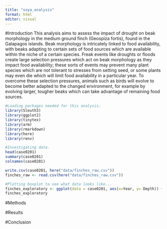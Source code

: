```yaml
---
title: "soya_analysis"
format: html
editor: visual
---
```


#Introduction
This analysis aims to assess the impact of drought on beak morphology in the medium ground finch (Geospiza fortis), found in the Galapagos islands. Beak morphology is intricately linked to food availability, with beaks adapting to certain sets of food sources which are available within the niche of a certain species. Freak events like droughts or floods create large selection pressures which act on beak morphology as they impact food availability; these sorts of events may prevent many plant species which are not tolerant to stresses from setting seed, or some plants may even die which will limit food availability in a particular year. To overcome these selection pressures, animals such as birds will evolve to become better adapted to the changed environment, for example by evolving larger, tougher beaks which can take advantage of remaining food sources.

```r
#Loading packages needed for this analysis.
library(Sleuth3) 
library(ggplot2) 
library(tinytex) 
library(arm) 
library(rmarkdown)
library(here)
library(renv)
```
```r
#Investigating data.
head(case0201)
summary(case0201)
colnames(case0201)

write.csv(case0201, here("data/finches_raw.csv"))
finches_raw <- read.csv(here("data/finches_raw.csv"))

#Plotting boxplot to see what data looks like...
finches_exploratory <- ggplot(data = case0201, aes(x=Year, y= Depth)) + geom_point()
finches_exploratory

```
#Methods

#Results

#Conclusion